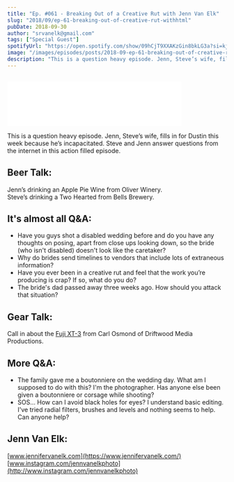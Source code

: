 ```yaml
---
title: "Ep. #061 - Breaking Out of a Creative Rut with Jenn Van Elk"
slug: "2018/09/ep-61-breaking-out-of-creative-rut-withhtml"
pubDate: 2018-09-30
author: "srvanelk@gmail.com"
tags: ["Special Guest"]
spotifyUrl: "https://open.spotify.com/show/09hCjT9XXAKzGin8bkLG3a?si=kjRZvQ1JTb6Ov3HVzSSlWA"
image: "/images/episodes/posts/2018-09-ep-61-breaking-out-of-creative-rut-withhtml/image-asset.webp"
description: "This is a question heavy episode. Jenn, Steve’s wife, fills in for Dustin this week because he’s incapacitated. Steve and Jenn answer questions from the internet in this action filled episode."
---
```


<figure>
  <img src="/images/episodes/posts/2018-09-ep-61-breaking-out-of-creative-rut-withhtml/image-asset.webp" alt="" />
</figure>
<iframe allow="autoplay; fullscreen" scrolling="no" data-image-dimensions="400x102" allowfullscreen="true" src="//cdn.embedly.com/widgets/media.html?src=https%3A%2F%2Fanchor.fm%2Fweddingphotohangover%2Fembed%2Fepisodes%2FEp--061---Breaking-Out-of-a-Creative-Rut-with-Jennifer-Van-Elk-of-Wedded-e290p7&amp;url=https%3A%2F%2Fanchor.fm%2Fweddingphotohangover%2Fepisodes%2FEp--061---Breaking-Out-of-a-Creative-Rut-with-Jennifer-Van-Elk-of-Wedded-e290p7&amp;image=https%3A%2F%2Fd3t3ozftmdmh3i.cloudfront.net%2Fproduction%2Fpodcast_uploaded_episode400%2F805714%2F805714-1537505208633-ce983fbee11af.jpg&amp;key=61d05c9d54e8455ea7a9677c366be814&amp;type=text%2Fhtml&amp;schema=anchor&amp;wmode=opaque" width="400" data-embed="true" frameborder="0" class="embedly-embed" height="102"></iframe>

This is a question heavy episode. Jenn, Steve’s wife, fills in for Dustin this week because he’s incapacitated. Steve and Jenn answer questions from the internet in this action filled episode.

## Beer Talk:  
Jenn’s drinking an Apple Pie Wine from Oliver Winery.  
Steve’s drinking a Two Hearted from Bells Brewery.

## It's almost all Q&A:
- Have you guys shot a disabled wedding before and do you have any thoughts on posing, apart from close ups looking down, so the bride (who isn't disabled) doesn't look like the caretaker?
- Why do brides send timelines to vendors that include lots of extraneous information?
- Have you ever been in a creative rut and feel that the work you’re producing is crap? If so, what do you do?
- The bride's dad passed away three weeks ago. How should you attack that situation?

## Gear Talk:
Call in about the [Fuji XT-3](https://www.amazon.com/gp/product/B07H3Y9CJY/ref=as_li_tl?ie=UTF8&camp=1789&creative=9325&creativeASIN=B07H3Y9CJY&linkCode=as2&tag=stevenvanelk-20&linkId=8ba8765ded51c18e0bf70648637e123f) from Carl Osmond of Driftwood Media Productions.

## More Q&A:
- The family gave me a boutonniere on the wedding day. What am I supposed to do with this? I'm the photographer. Has anyone else been given a boutonniere or corsage while shooting?
- SOS... How can I avoid black holes for eyes? I understand basic editing. I've tried radial filters, brushes and levels and nothing seems to help. Can anyone help?

## Jenn Van Elk:
[www.jennifervanelk.com](https://www.jennifervanelk.com/)  
[www.instagram.com/jennvanelkphoto](http://www.instagram.com/jennvanelkphoto)
